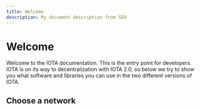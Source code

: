 ```yaml
---
title: Welcome
description: My document description from SEO
---
```



# Welcome

Welcome to the IOTA documentation. This is the entry point for developers.
IOTA is on its way to decentralization with IOTA 2.0, so below we try to show you
what software and libraries you can use in the two different versions of IOTA.

## Choose a network

<div className='row'>
  <Card
    title='IOTA 1.5'
    link='networks/iota-1.5'
    description='Current Mainnet'
    icon='&#xe907;'
  />
  <Card
    title='IOTA 2.0'
    link='networks/iota-2.0'
    description='Future of IOTA'
    icon='&#xe906;'
  />
</div>
